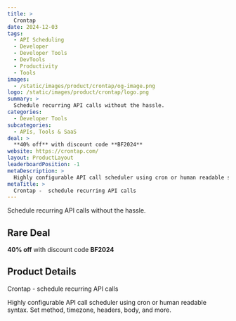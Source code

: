 ```yaml
---
title: >
  Crontap
date: 2024-12-03
tags:
  - API Scheduling
  - Developer
  - Developer Tools
  - DevTools
  - Productivity
  - Tools
images:
  - /static/images/product/crontap/og-image.png
logo: /static/images/product/crontap/logo.png
summary: >
  Schedule recurring API calls without the hassle.
categories:
  - Developer Tools
subcategories:
  - APIs, Tools & SaaS
deal: >
  **40% off** with discount code **BF2024**
website: https://crontap.com/
layout: ProductLayout
leaderboardPosition: -1
metaDescription: >
  Highly configurable API call scheduler using cron or human readable syntax. Set method, timezone, headers, body, and more.
metaTitle: >
  Crontap -  schedule recurring API calls
---
```

Schedule recurring API calls without the hassle.

## Rare Deal

**40% off** with discount code **BF2024**

## Product Details

Crontap -  schedule recurring API calls

Highly configurable API call scheduler using cron or human readable syntax. Set method, timezone, headers, body, and more.
